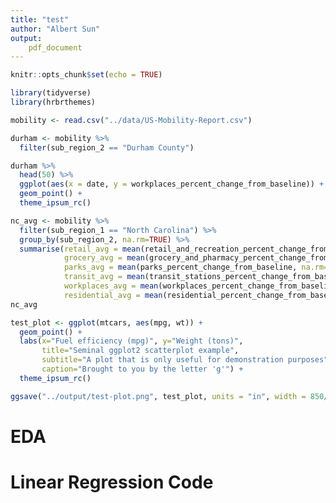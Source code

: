 ```yaml
---
title: "test"
author: "Albert Sun"
output: 
    pdf_document
---
```


```r
knitr::opts_chunk$set(echo = TRUE)
```

```r
library(tidyverse)
library(hrbrthemes)
```

```r
mobility <- read.csv("../data/US-Mobility-Report.csv")
```

```r
durham <- mobility %>%
  filter(sub_region_2 == "Durham County")

durham %>%
  head(50) %>%
  ggplot(aes(x = date, y = workplaces_percent_change_from_baseline)) +
  geom_point() +
  theme_ipsum_rc() 
```

```r
nc_avg <- mobility %>%
  filter(sub_region_1 == "North Carolina") %>%
  group_by(sub_region_2, na.rm=TRUE) %>%
  summarise(retail_avg = mean(retail_and_recreation_percent_change_from_baseline, na.rm=TRUE),
            grocery_avg = mean(grocery_and_pharmacy_percent_change_from_baseline, na.rm=TRUE),
            parks_avg = mean(parks_percent_change_from_baseline, na.rm=TRUE),
            transit_avg = mean(transit_stations_percent_change_from_baseline, na.rm=TRUE),
            workplaces_avg = mean(workplaces_percent_change_from_baseline, na.rm=TRUE),
            residential_avg = mean(residential_percent_change_from_baseline, na.rm=TRUE))
nc_avg

```



```r
test_plot <- ggplot(mtcars, aes(mpg, wt)) +
  geom_point() +
  labs(x="Fuel efficiency (mpg)", y="Weight (tons)",
       title="Seminal ggplot2 scatterplot example",
       subtitle="A plot that is only useful for demonstration purposes",
       caption="Brought to you by the letter 'g'") +
  theme_ipsum_rc()
```

```r
ggsave("../output/test-plot.png", test_plot, units = "in", width = 850/100, height = 600/100 )
```

# EDA 



# Linear Regression Code

